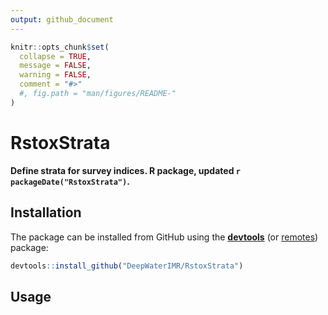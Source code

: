 ```yaml
---
output: github_document
---
```


```r
knitr::opts_chunk$set(
  collapse = TRUE,
  message = FALSE, 
  warning = FALSE,
  comment = "#>"
  #, fig.path = "man/figures/README-"
)
```

# RstoxStrata
**Define strata for survey indices. R package, updated `r packageDate("RstoxStrata")`.**



## Installation

The package can be installed from GitHub using the [**devtools**](https://cran.r-project.org/web/packages/devtools/index.html) (or [remotes](https://cran.r-project.org/web/packages/remotes/index.html)) package:

```r
devtools::install_github("DeepWaterIMR/RstoxStrata")
```

## Usage

